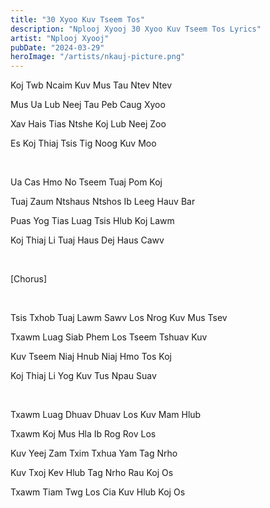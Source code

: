 ```yaml
---
title: "30 Xyoo Kuv Tseem Tos"
description: "Nplooj Xyooj 30 Xyoo Kuv Tseem Tos Lyrics"
artist: "Nplooj Xyooj"
pubDate: "2024-03-29"
heroImage: "/artists/nkauj-picture.png"
---
```


Koj Twb Ncaim Kuv Mus Tau Ntev Ntev

Mus Ua Lub Neej Tau Peb Caug Xyoo

Xav Hais Tias Ntshe Koj Lub Neej Zoo

Es Koj Thiaj Tsis Tig Noog Kuv Moo

<br />

Ua Cas Hmo No Tseem Tuaj Pom Koj

Tuaj Zaum Ntshaus Ntshos Ib Leeg Hauv Bar

Puas Yog Tias Luag Tsis Hlub Koj Lawm

Koj Thiaj Li Tuaj Haus Dej Haus Cawv

<br />

[Chorus]

<br />

Tsis Txhob Tuaj Lawm Sawv Los Nrog Kuv Mus Tsev

Txawm Luag Siab Phem Los Tseem Tshuav Kuv

Kuv Tseem Niaj Hnub Niaj Hmo Tos Koj

Koj Thiaj Li Yog Kuv Tus Npau Suav

<br />

Txawm Luag Dhuav Dhuav Los Kuv Mam Hlub

Txawm Koj Mus Hla Ib Rog Rov Los

Kuv Yeej Zam Txim Txhua Yam Tag Nrho

Kuv Txoj Kev Hlub Tag Nrho Rau Koj Os

Txawm Tiam Twg Los Cia Kuv Hlub Koj Os
